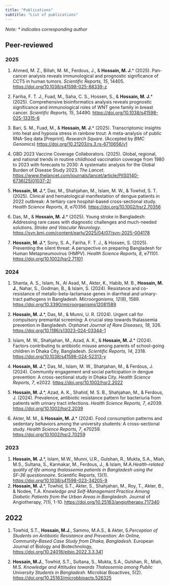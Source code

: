 ```yaml
---
title: "Publications"
subtitle: "List of publications"
---
```


*Note: \* indicates corresponding author*

## Peer-reviewed 
### 2025

1. Ahmed, M. Z., Billah, M. M., Ferdous, J., & **Hossain, M. J.**\* (2025). Pan-cancer analysis reveals immunological and prognostic significance of CCT5 in human tumors. *Scientific Reports, 15*, 14405. <https://doi.org/10.1038/s41598-025-88339-z>

2. Fariha, F. T. J., Fuad, M., Saha, C. S., Hossen, S., & **Hossain, M. J.**\* (2025). Comprehensive bioinformatics analysis reveals prognostic significance and immunological roles of WNT gene family in breast cancer. *Scientific Reports, 15*, 34490. <https://doi.org/10.1038/s41598-025-13315-6>

3. Bari, S. M., Fuad, M., & **Hossain, M. J.**\* (2025). Transcriptomic insights into heat and hypoxia stress in rainbow trout: A meta-analysis of public RNA-Seq data [Preprint]. *Research Square*. (Accepted by *BMC Genomics*) <https://doi.org/10.21203/rs.3.rs-6710656/v1>

4. GBD 2023 Vaccine Coverage Collaborators. (2025). Global, regional, and national trends in routine childhood vaccination coverage from 1980 to 2023 with forecasts to 2030: A systematic analysis for the Global Burden of Disease Study 2023. *The Lancet*. <https://www.thelancet.com/journals/lancet/article/PIIS0140-6736(25)01037-2/>

5. **Hossain, M. J.**\*, Das, M., Shahjahan, M., Islam, M. W., & Towhid, S. T. (2025). Clinical and hematological manifestation of dengue patients in 2022 outbreak: A tertiary care hospital-based cross-sectional study. *Health Science Reports, 8*, e70356. <https://doi.org/10.1002/hsr2.70356>

6. Das, M., & **Hossain, M. J.**\* (2025). Young stroke in Bangladesh: Addressing rare cases with diagnostic challenges and much-needed solutions. *Stroke and Vascular Neurology*. <https://svn.bmj.com/content/early/2025/04/07/svn-2025-004178>

7. **Hossain, M. J.**\*, Sony, S. A., Fariha, F. T. J., & Hossen, S. (2025). Preventing the silent threat: A perspective on preparing Bangladesh for Human Metapneumovirus (HMPV). *Health Science Reports, 8*, e71101. <https://doi.org/10.1002/hsr2.71101>

### 2024

1. Shanta, A. S., Islam, N., Al Asad, M., Akter, K., Habib, M. B., **Hossain, M. J.**, Nahar, S., Godman, B., & Islam, S. (2024). Resistance and co-resistance of metallo-beta-lactamase genes in diarrheal and urinary-tract pathogens in Bangladesh. *Microorganisms, 12*(8), 1589. <https://doi.org/10.3390/microorganisms12081589>

2. **Hossain, M. J.**\*, Das, M., & Munni, U. R. (2024). Urgent call for compulsory premarital screening: A crucial step towards thalassemia prevention in Bangladesh. *Orphanet Journal of Rare Diseases, 19*, 326. <https://doi.org/10.1186/s13023-024-03344-1>

3. Islam, M. W., Shahjahan, M., Azad, A. K., & **Hossain, M. J.**\* (2024). Factors contributing to antibiotic misuse among parents of school-going children in Dhaka City, Bangladesh. *Scientific Reports, 14*, 2318. <https://doi.org/10.1038/s41598-024-52313-y>

4. **Hossain, M. J.**\*, Das, M., Islam, M. W., Shahjahan, M., & Ferdous, J. (2024). Community engagement and social participation in dengue prevention: A cross-sectional study in Dhaka City. *Health Science Reports, 7*, e2022. <https://doi.org/10.1002/hsr2.2022>

5. **Hossain, M. J.**\*, Azad, A. K., Shahid, M. S. B., Shahjahan, M., & Ferdous, J. (2024). Prevalence, antibiotic resistance pattern for bacteriuria from patients with urinary tract infections. *Health Science Reports, 7*, e2039. <https://doi.org/10.1002/hsr2.2039>

6. Akter, M. M., & **Hossain, M. J.**\* (2024). Food consumption patterns and sedentary behaviors among the university students: A cross-sectional study. *Health Science Reports, 7*, e70259. <https://doi.org/10.1002/hsr2.70259>

### 2023

1. **Hossain, M. J.**\*, Islam, M.W., Munni, U.R., Gulshan, R., Mukta, S.A., Miah, M.S., Sultana, S., Karmakar, M., Ferdous, J., & Islam, M.A.*Health-related quality of life among thalassemia patients in Bangladesh using the SF‑36 questionnaire.* Scientific Reports, 13(1). <https://doi.org/10.1038/s41598-023-34205-9>
2. **Hossain, M. J.**\*, Towhid, S.T., Akter, S., Shahjahan, M., Roy, T., Akter, B., & Nodee, T.A.  *Knowledge and Self-Management Practice Among Diabetic Patients from the Urban Areas in Bangladesh.* Journal of Angiotherapy, 7(1), 1-10. <https://doi.org/10.25163/angiotherapy.717340>


## 2022
1. Towhid, S.T., **Hossain, M.J.**, Sammo, M.A.S., & Akter, S.*Perception of Students on Antibiotic Resistance and Prevention: An Online, Community-Based Case Study from Dhaka, Bangladesh.* European Journal of Biology and Biotechnology, <https://doi.org/10.24018/ejbio.2022.3.3.341>

2. **Hossain, M.J.**, Towhid, S.T., Sultana, S., Mukta, S.A., Gulshan, R., Miah, M.S. *Knowledge and Attitudes towards Thalassemia among Public University Students in Bangladesh.* Microbial Bioactives, 5(2). <https://doi.org/10.25163/microbbioacts.526325>